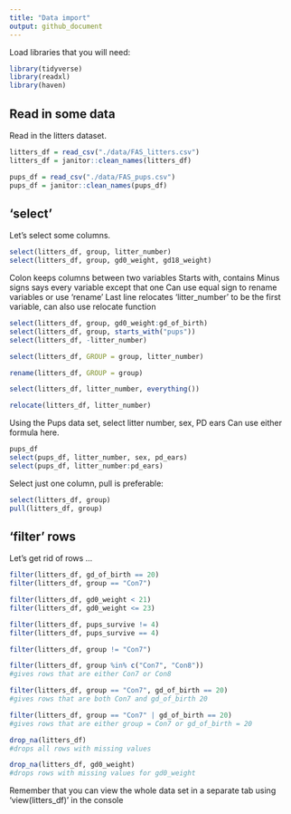 ```yaml
---
title: "Data import"
output: github_document
---
```


Load libraries that you will need:

```r
library(tidyverse)
library(readxl)
library(haven)
```

## Read in some data

Read in the litters dataset.

```r
litters_df = read_csv("./data/FAS_litters.csv")
litters_df = janitor::clean_names(litters_df)

pups_df = read_csv("./data/FAS_pups.csv")
pups_df = janitor::clean_names(pups_df)
```


## 'select'

Let's select some columns.

```r
select(litters_df, group, litter_number)
select(litters_df, group, gd0_weight, gd18_weight)

```

Colon keeps columns between two variables
Starts with, contains
Minus signs says every variable except that one
Can use equal sign to rename variables or use 'rename'
Last line relocates 'litter_number' to be the first variable, can also use relocate function

```r
select(litters_df, group, gd0_weight:gd_of_birth)
select(litters_df, group, starts_with("pups"))
select(litters_df, -litter_number)

select(litters_df, GROUP = group, litter_number)

rename(litters_df, GROUP = group)

select(litters_df, litter_number, everything())

relocate(litters_df, litter_number)
```

Using the Pups data set, select litter number, sex, PD ears
Can use either formula here.

```r
pups_df
select(pups_df, litter_number, sex, pd_ears)
select(pups_df, litter_number:pd_ears)
```

Select just one column, pull is preferable:
```r
select(litters_df, group)
pull(litters_df, group)
```

## 'filter' rows

Let's get rid of rows ...

```r
filter(litters_df, gd_of_birth == 20)
filter(litters_df, group == "Con7")

filter(litters_df, gd0_weight < 21)
filter(litters_df, gd0_weight <= 23)

filter(litters_df, pups_survive != 4)
filter(litters_df, pups_survive == 4)

filter(litters_df, group != "Con7")

filter(litters_df, group %in% c("Con7", "Con8"))
#gives rows that are either Con7 or Con8

filter(litters_df, group == "Con7", gd_of_birth == 20)
#gives rows that are both Con7 and gd_of_birth 20

filter(litters_df, group == "Con7" | gd_of_birth == 20)
#gives rows that are either group = Con7 or gd_of_birth = 20

drop_na(litters_df)
#drops all rows with missing values

drop_na(litters_df, gd0_weight)
#drops rows with missing values for gd0_weight

```

Remember that you can view the whole data set in a separate tab using 'view(litters_df)' in the console

